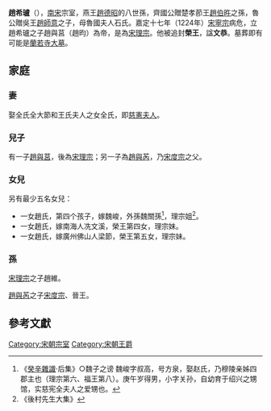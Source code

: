 '''趙希瓐'''（{{bd|？||？||catIdx=Z}}），[[南宋|南宋]]宗室，燕王[[趙德昭|趙德昭]]的八世孫，齊國公贈楚孝莭王[[趙伯旿|趙伯旿]]之孫，魯公贈吳王[[趙師意|趙師意]]之子，母魯國夫人石氏。嘉定十七年（1224年）[[宋寧宗|宋寧宗]]病危，立趙希瓐之子趙與莒（趙昀）為帝，是為[[宋理宗|宋理宗]]。他被追封'''榮王'''，諡'''文恭'''。墓葬即有可能是[[蘭若寺大墓|蘭若寺大墓]]。

==家庭==
===妻===
娶全氏全大節和王氏夫人之女全氏，即[[慈憲夫人|慈憲夫人]]。

===兒子===
有一子[[趙與莒|趙與莒]]，後為[[宋理宗|宋理宗]]；另一子為[[趙與芮|趙與芮]]，乃[[宋度宗|宋度宗]]之父。

===女兒===
另有最少五名女兒：
*一女趙氏，第四个孩子，嫁魏峻，外孫魏關孫<ref>《[[癸辛雜識|癸辛雜識]]·后集》○魏子之谤 魏峻字叔高，号方泉，娶赵氏，乃穆陵亲姊四郡主也（理宗第六、福王第八）。庚午岁得男，小字关孙，自幼育于绍兴之甥馆，实慈宪全夫人之爱甥也。</ref>，理宗姐<ref>《後村先生大集》</ref>。
*一女趙氏，嫁南海人冼文溪，榮王第四女，理宗妹。
*一女趙氏，嫁廣州佛山人梁節，榮王第五女，理宗妹。

===孫===
[[宋理宗|宋理宗]]之子趙維。

[[趙與芮|趙與芮]]之子[[宋度宗|宋度宗]]、晉王。

== 參考文獻 ==
{{Reflist}}

{{宋朝人物小作品}}

[[Category:宋朝宗室|Category:宋朝宗室]]
[[Category:宋朝王爵|Category:宋朝王爵]]